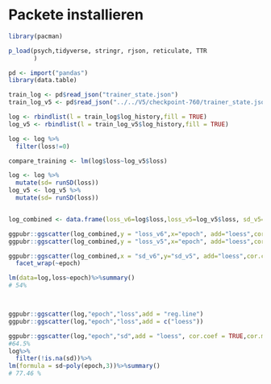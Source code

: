 
# Packete installieren
```r
library(pacman)

p_load(psych,tidyverse, stringr, rjson, reticulate, TTR
       )
```

```r
pd <- import("pandas")
library(data.table)

train_log <- pd$read_json("trainer_state.json")
train_log_v5 <- pd$read_json("../../V5/checkpoint-760/trainer_state.json")

log <- rbindlist(l = train_log$log_history,fill = TRUE)
log_v5 <- rbindlist(l = train_log_v5$log_history,fill = TRUE)

log <- log %>%
  filter(loss!=0)

compare_training <- lm(log$loss~log_v5$loss)

log <- log %>%
  mutate(sd= runSD(loss))
log_v5 <- log_v5 %>%
  mutate(sd= runSD(loss))


log_combined <- data.frame(loss_v6=log$loss,loss_v5=log_v5$loss, sd_v5=log_v5$sd,sd_v6=log$sd,epoch=log$epoch)

ggpubr::ggscatter(log_combined,y = "loss_v6",x="epoch", add="loess",cor.coef = TRUE)
ggpubr::ggscatter(log_combined,y = "loss_v5",x="epoch", add="loess",cor.coef = TRUE)

ggpubr::ggscatter(log_combined,x = "sd_v6",y="sd_v5", add="loess",cor.coef = TRUE)+
  facet_wrap(~epoch)

lm(data=log,loss~epoch)%>%summary()
# 54%



ggpubr::ggscatter(log,"epoch","loss",add = "reg.line")
ggpubr::ggscatter(log,"epoch","loss",add = c("loess"))

ggpubr::ggscatter(log,"epoch","sd",add = "loess", cor.coef = TRUE,cor.method = "spearman")
#64.5%
log%>%
  filter(!is.na(sd))%>%
lm(formula = sd~poly(epoch,3))%>%summary()
# 77.46 %

```

